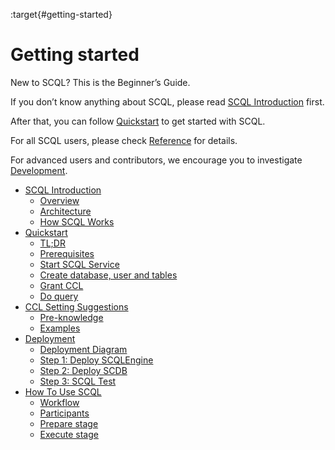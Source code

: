 :target{#getting-started}

# Getting started

New to SCQL? This is the Beginner’s Guide.

If you don’t know anything about SCQL, please read [SCQL Introduction](scql_intro.mdx) first.

After that, you can follow [Quickstart](quickstart.mdx) to get started with SCQL.

For all SCQL users, please check [Reference](../reference/index.mdx) for details.

For advanced users and contributors, we encourage you to investigate [Development](../development/index.mdx).

<TableOfContents>


  - [SCQL Introduction](scql_intro.mdx)
    - [Overview](scql_intro.mdx#overview)
    - [Architecture](scql_intro.mdx#architecture)
    - [How SCQL Works](scql_intro.mdx#how-scql-works)
  - [Quickstart](quickstart.mdx)
    - [TL;DR](quickstart.mdx#tl-dr)
    - [Prerequisites](quickstart.mdx#prerequisites)
    - [Start SCQL Service](quickstart.mdx#start-scql-service)
    - [Create database, user and tables](quickstart.mdx#create-database-user-and-tables)
    - [Grant CCL](quickstart.mdx#grant-ccl)
    - [Do query](quickstart.mdx#do-query)
  - [CCL Setting Suggestions](how_to_set_ccl.mdx)
    - [Pre-knowledge](how_to_set_ccl.mdx#pre-knowledge)
    - [Examples](how_to_set_ccl.mdx#examples)
  - [Deployment](deployment.mdx)
    - [Deployment Diagram](deployment.mdx#deployment-diagram)
    - [Step 1: Deploy SCQLEngine](deployment.mdx#step-1-deploy-scqlengine)
    - [Step 2: Deploy SCDB](deployment.mdx#step-2-deploy-scdb)
    - [Step 3: SCQL Test](deployment.mdx#step-3-scql-test)
  - [How To Use SCQL](how_to_use_scql.mdx)
    - [Workflow](how_to_use_scql.mdx#workflow)
    - [Participants](how_to_use_scql.mdx#participants)
    - [Prepare stage](how_to_use_scql.mdx#prepare-stage)
    - [Execute stage](how_to_use_scql.mdx#execute-stage)
</TableOfContents>
